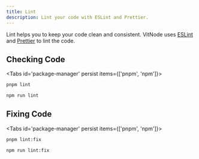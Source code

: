 ```yaml
---
title: Lint
description: Lint your code with ESLint and Prettier.
---
```


Lint helps you to keep your code clean and consistent. VitNode uses [ESLint](https://eslint.org/) and [Prettier](https://prettier.io/) to lint the code.

## Checking Code


<Tabs id='package-manager' persist items={['pnpm', 'npm']}>

```bash tab="pnpm"
pnpm lint
```

```bash tab="npm"
npm run lint
```

</Tabs>

## Fixing Code

<Tabs id='package-manager' persist items={['pnpm', 'npm']}>

```bash tab="pnpm"
pnpm lint:fix
```

```bash tab="npm"
npm run lint:fix
```

</Tabs>
